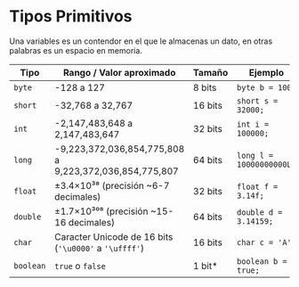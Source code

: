 # Tipos Primitivos

Una variables es un contendor en el que le almacenas un dato, en otras palabras es un espacio en memoria.

| Tipo      | Rango / Valor aproximado                               | Tamaño  | Ejemplo                  |
| --------- | ------------------------------------------------------ | ------- | ------------------------ |
| `byte`    | -128 a 127                                             | 8 bits  | `byte b = 100;`          |
| `short`   | -32,768 a 32,767                                       | 16 bits | `short s = 32000;`       |
| `int`     | -2,147,483,648 a 2,147,483,647                         | 32 bits | `int i = 100000;`        |
| `long`    | -9,223,372,036,854,775,808 a 9,223,372,036,854,775,807 | 64 bits | `long l = 10000000000L;` |
| `float`   | ±3.4×10³⁸ (precisión \~6-7 decimales)                  | 32 bits | `float f = 3.14f;`       |
| `double`  | ±1.7×10³⁰⁸ (precisión \~15-16 decimales)               | 64 bits | `double d = 3.14159;`    |
| `char`    | Caracter Unicode de 16 bits (`'\u0000'` a `'\uffff'`)  | 16 bits | `char c = 'A';`          |
| `boolean` | `true` o `false`                                       | 1 bit\* | `boolean b = true;`      |
